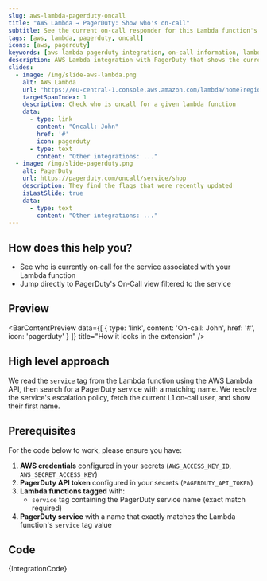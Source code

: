 ```yaml
---
slug: aws-lambda-pagerduty-oncall
title: "AWS Lambda → PagerDuty: Show who's on‑call"
subtitle: See the current on‑call responder for this Lambda function's service
tags: [aws, lambda, pagerduty, oncall]
icons: [aws, pagerduty]
keywords: [aws lambda pagerduty integration, on-call information, lambda monitoring, aws pagerduty, incident management]
description: AWS Lambda integration with PagerDuty that shows the current on-call responder for your Lambda function's service, improving incident response and team coordination.
slides:
  - image: /img/slide-aws-lambda.png
    alt: AWS Lambda
    url: "https://eu-central-1.console.aws.amazon.com/lambda/home?region=eu-central-1#/functions/shop-order-processing?tab=code"
    targetSpanIndex: 1
    description: Check who is oncall for a given lambda function
    data:
      - type: link
        content: "Oncall: John"
        href: '#'
        icon: pagerduty
      - type: text
        content: "Other integrations: ..."
  - image: /img/slide-pagerduty.png
    alt: PagerDuty
    url: https://pagerduty.com/oncall/service/shop
    description: They find the flags that were recently updated
    isLastSlide: true
    data:
      - type: text
        content: "Other integrations: ..."
---
```



<SlideshowWrapper slides={frontMatter.slides} />

## How does this help you?

* See who is currently on‑call for the service associated with your Lambda function
* Jump directly to PagerDuty's On‑Call view filtered to the service

## Preview

<BarContentPreview data={[
    {
      type: 'link',
      content: 'On-call: John',
      href: '#',
      icon: 'pagerduty'
    }
  ]} title="How it looks in the extension" />

## High level approach
We read the `service` tag from the Lambda function using the AWS Lambda API, then search for a PagerDuty service with a matching name. We resolve the service's escalation policy, fetch the current L1 on‑call user, and show their first name.

## Prerequisites
For the code below to work, please ensure you have:

1. **AWS credentials** configured in your secrets (`AWS_ACCESS_KEY_ID`, `AWS_SECRET_ACCESS_KEY`)
2. **PagerDuty API token** configured in your secrets (`PAGERDUTY_API_TOKEN`)
3. **Lambda functions tagged** with:
   - `service` tag containing the PagerDuty service name (exact match required)
4. **PagerDuty service** with a name that exactly matches the Lambda function's `service` tag value

## Code
<CodeBlock language="javascript" title="aws-lambda-pagerduty-oncall.integration.example.js">
{IntegrationCode}
</CodeBlock>
